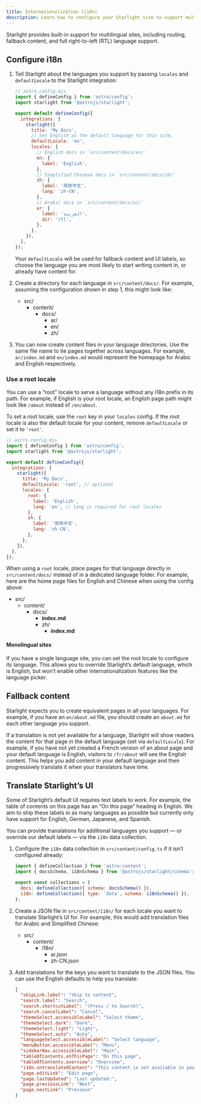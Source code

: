 ```yaml
---
title: Internationalization (i18n)
description: Learn how to configure your Starlight site to support multiple languages.
---
```



Starlight provides built-in support for multilingual sites, including routing, fallback content, and full right-to-left (RTL) language support.

## Configure i18n

1. Tell Starlight about the languages you support by passing `locales` and `defaultLocale` to the Starlight integration:

   ```js
   // astro.config.mjs
   import { defineConfig } from 'astro/config';
   import starlight from '@astrojs/starlight';

   export default defineConfig({
     integrations: [
       starlight({
         title: 'My Docs',
         // Set English as the default language for this site.
         defaultLocale: 'en',
         locales: {
           // English docs in `src/content/docs/en/`
           en: {
             label: 'English',
           },
           // Simplified Chinese docs in `src/content/docs/zh/`
           zh: {
             label: '简体中文',
             lang: 'zh-CN',
           },
           // Arabic docs in `src/content/docs/ar/`
           ar: {
             label: 'العربية',
             dir: 'rtl',
           },
         },
       }),
     ],
   });
   ```

   Your `defaultLocale` will be used for fallback content and UI labels, so choose the language you are most likely to start writing content in, or already have content for.

2. Create a directory for each language in `src/content/docs/`.
   For example, assuming the configuration shown in step 1, this might look like:

   <FileTree>

   - src/
     - content/
       - docs/
         - ar/
         - en/
         - zh/

   </FileTree>

3. You can now create content files in your language directories. Use the same file name to tie pages together across languages. For example, `ar/index.md` and `en/index.md` would represent the homepage for Arabic and English respectively.

### Use a root locale

You can use a “root” locale to serve a language without any i18n prefix in its path. For example, if English is your root locale, an English page path might look like `/about` instead of `/en/about`.

To set a root locale, use the `root` key in your `locales` config. If the root locale is also the default locale for your content, remove `defaultLocale` or set it to `'root'`.

```js
// astro.config.mjs
import { defineConfig } from 'astro/config';
import starlight from '@astrojs/starlight';

export default defineConfig({
  integrations: [
    starlight({
      title: 'My Docs',
      defaultLocale: 'root', // optional
      locales: {
        root: {
          label: 'English',
          lang: 'en', // lang is required for root locales
        },
        zh: {
          label: '简体中文',
          lang: 'zh-CN',
        },
      },
    }),
  ],
});
```

When using a `root` locale, place pages for that language directly in `src/content/docs/` instead of in a dedicated language folder. For example, here are the home page files for English and Chinese when using the config above:

<FileTree>

- src/
  - content/
    - docs/
      - **index.md**
      - zh/
        - **index.md**

</FileTree>

#### Monolingual sites

If you have a single language site, you can set the root locale to configure its language.
This allows you to override Starlight’s default language, which is English, but won’t enable other internationalization features like the language picker.

## Fallback content

Starlight expects you to create equivalent pages in all your languages. For example, if you have an `en/about.md` file, you should create an `about.md` for each other language you support.

If a translation is not yet available for a language, Starlight will show readers the content for that page in the default language (set via `defaultLocale`). For example, if you have not yet created a French version of an about page and your default language is English, visitors to `/fr/about` will see the English content. This helps you add content in your default language and then progressively translate it when your translators have time.

## Translate Starlight’s UI

Some of Starlight’s default UI requires text labels to work.
For example, the table of contents on this page has an “On this page” heading in English.
We aim to ship these labels in as many languages as possible but currently only have support for English, German, Japanese, and Spanish.

You can provide translations for additional languages you support — or override our default labels — via the `i18n` data collection.

1. Configure the `i18n` data collection in `src/content/config.ts` if it isn’t configured already:

   ```js
   import { defineCollection } from 'astro:content';
   import { docsSchema, i18nSchema } from '@astrojs/starlight/schema';

   export const collections = {
     docs: defineCollection({ schema: docsSchema() }),
     i18n: defineCollection({ type: 'data', schema: i18nSchema() }),
   };
   ```

2. Create a JSON file in `src/content/i18n/` for each locale you want to translate Starlight’s UI for.
   For example, this would add translation files for Arabic and Simplified Chinese:

   <FileTree>

   - src/
     - content/
       - i18n/
         - ar.json
         - zh-CN.json

   </FileTree>

3. Add translations for the keys you want to translate to the JSON files. You can use the English defaults to help you translate:

   ```json
   {
     "skipLink.label": "Skip to content",
     "search.label": "Search",
     "search.shortcutLabel": "(Press / to Search)",
     "search.cancelLabel": "Cancel",
     "themeSelect.accessibleLabel": "Select theme",
     "themeSelect.dark": "Dark",
     "themeSelect.light": "Light",
     "themeSelect.auto": "Auto",
     "languageSelect.accessibleLabel": "Select language",
     "menuButton.accessibleLabel": "Menu",
     "sidebarNav.accessibleLabel": "Main",
     "tableOfContents.onThisPage": "On this page",
     "tableOfContents.overview": "Overview",
     "i18n.untranslatedContent": "This content is not available in your language yet.",
     "page.editLink": "Edit page",
     "page.lastUpdated": "Last updated:",
     "page.previousLink": "Next",
     "page.nextLink": "Previous"
   }
   ```
